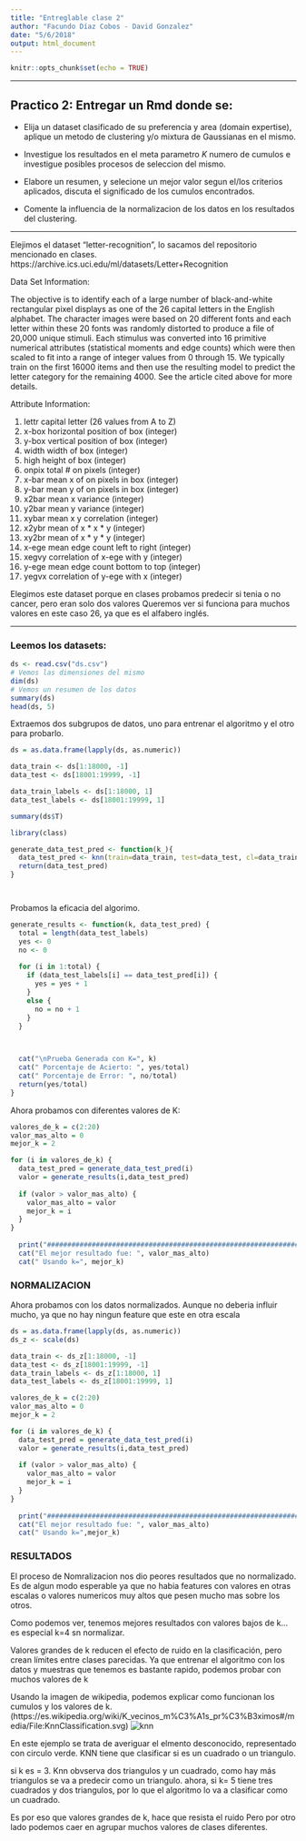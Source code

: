 ```yaml
---
title: "Entreglable clase 2"
author: "Facundo Díaz Cobos - David Gonzalez"
date: "5/6/2018"
output: html_document
---
```


```r
knitr::opts_chunk$set(echo = TRUE)
```


---

## Practico 2: Entregar un Rmd donde se:

- Elija un dataset clasificado de su preferencia y area (domain expertise), aplique un metodo de clustering y/o mixtura de Gaussianas en el mismo.

- Investigue los resultados en el meta parametro $K$ numero de cumulos e investigue posibles procesos de seleccion del mismo.

- Elabore un resumen, y selecione un mejor valor segun el/los criterios aplicados, discuta el significado de los cumulos
encontrados. 

- Comente la influencia de la normalizacion de los datos en los resultados del clustering.


---

Elejimos el dataset "letter-recognition", lo sacamos del repositorio mencionado en clases. https://archive.ics.uci.edu/ml/datasets/Letter+Recognition


Data Set Information:

The objective is to identify each of a large number of black-and-white rectangular pixel displays as one of the 26 capital letters in the English alphabet. The character images were based on 20 different fonts and each letter within these 20 fonts was randomly distorted to produce a file of 20,000 unique stimuli. Each stimulus was converted into 16 primitive numerical attributes (statistical moments and edge counts) which were then scaled to fit into a range of integer values from 0 through 15. We typically train on the first 16000 items and then use the resulting model to predict the letter category for the remaining 4000. See the article cited above for more details.

Attribute Information:

1. lettr capital letter (26 values from A to Z)
2. x-box horizontal position of box (integer)
3. y-box vertical position of box (integer)
4. width width of box (integer)
5. high height of box (integer)
6. onpix total # on pixels (integer)
7. x-bar mean x of on pixels in box (integer)
8. y-bar mean y of on pixels in box (integer)
9. x2bar mean x variance (integer)
10. y2bar mean y variance (integer)
11. xybar mean x y correlation (integer)
12. x2ybr mean of x * x * y (integer)
13. xy2br mean of x * y * y (integer)
14. x-ege mean edge count left to right (integer)
15. xegvy correlation of x-ege with y (integer)
16. y-ege mean edge count bottom to top (integer)
17. yegvx correlation of y-ege with x (integer)


Elegimos este dataset porque en clases probamos predecir si tenia o no cancer, pero eran solo dos valores
Queremos ver si funciona para muchos valores en este caso 26, ya que es el alfabero inglés. 


---

### Leemos los datasets:


```r
ds <- read.csv("ds.csv")
# Vemos las dimensiones del mismo
dim(ds)
# Vemos un resumen de los datos
summary(ds)
head(ds, 5)
```

Extraemos dos subgrupos de datos, uno para entrenar el algoritmo y el otro para probarlo.

```r
ds = as.data.frame(lapply(ds, as.numeric))

data_train <- ds[1:18000, -1]
data_test <- ds[18001:19999, -1]

data_train_labels <- ds[1:18000, 1]
data_test_labels <- ds[18001:19999, 1]

summary(ds$T)

library(class)

generate_data_test_pred <- function(k_){
  data_test_pred <- knn(train=data_train, test=data_test, cl=data_train_labels, k=k_)
  return(data_test_pred)
}




```


Probamos la eficacia del algorimo.
```r

generate_results <- function(k, data_test_pred) {
  total = length(data_test_labels)
  yes <- 0
  no <- 0
  
  for (i in 1:total) { 
    if (data_test_labels[i] == data_test_pred[i]) {
      yes = yes + 1
    }
    else {
      no = no + 1
    }
  }


  
  cat("\nPrueba Generada con K=", k)
  cat(" Porcentaje de Acierto: ", yes/total)
  cat(" Porcentaje de Error: ", no/total)
  return(yes/total)
}
```

Ahora probamos con diferentes valores de K:

```r
valores_de_k = c(2:20)
valor_mas_alto = 0
mejor_k = 2

for (i in valores_de_k) {
  data_test_pred = generate_data_test_pred(i)
  valor = generate_results(i,data_test_pred)
  
  if (valor > valor_mas_alto) {
    valor_mas_alto = valor
    mejor_k = i
  }
}
  
  print("###################################################################################")
  cat("El mejor resultado fue: ", valor_mas_alto)
  cat(" Usando k=", mejor_k)
```

### NORMALIZACION

Ahora probamos con los datos normalizados. Aunque no deberia influir mucho, ya que no hay ningun feature que este en otra escala

```r

ds = as.data.frame(lapply(ds, as.numeric))
ds_z <- scale(ds)

data_train <- ds_z[1:18000, -1]
data_test <- ds_z[18001:19999, -1]
data_train_labels <- ds_z[1:18000, 1]
data_test_labels <- ds_z[18001:19999, 1]

valores_de_k = c(2:20)
valor_mas_alto = 0
mejor_k = 2

for (i in valores_de_k) {
  data_test_pred = generate_data_test_pred(i)
  valor = generate_results(i,data_test_pred)
  
  if (valor > valor_mas_alto) {
    valor_mas_alto = valor
    mejor_k = i
  }
}
  
  print("###################################################################################")
  cat("El mejor resultado fue: ", valor_mas_alto)
  cat(" Usando k=",mejor_k)

```

### RESULTADOS

El proceso de Nomralizacion nos dio peores resultados que no normalizado. Es de algun modo esperable ya que no habia features con valores en otras escalas o valores numericos muy altos que pesen mucho mas sobre los otros.

Como podemos ver, tenemos mejores resultados con valores bajos de k... es especial k=4 sn normalizar.

Valores grandes de k reducen el efecto de ruido en la clasificación, pero crean límites entre clases parecidas.
Ya que entrenar el algoritmo con los datos y muestras que tenemos es bastante rapido, podemos probar con muchos valores de k

Usando la imagen de wikipedia, podemos explicar como funcionan los cumulos y los valores de k.
(https://es.wikipedia.org/wiki/K_vecinos_m%C3%A1s_pr%C3%B3ximos#/media/File:KnnClassification.svg)
![knn](img.png)

En este ejemplo se trata de averiguar el elmento desconocido, representado con circulo verde. KNN tiene que clasificar 
si es un cuadrado o un triangulo.

si k es = 3. Knn obvserva dos triangulos y un cuadrado, como hay más triangulos se va a predecir como un triangulo.
ahora, si k= 5 tiene tres cuadrados y dos triangulos, por lo que el algoritmo lo va a clasificar como un cuadrado.

Es por eso que valores grandes de k, hace que resista el ruido
Pero por otro lado podemos caer en agrupar muchos valores de clases diferentes.










